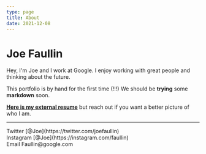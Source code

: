 ```yaml
---
type: page
title: About
date: 2021-12-08
---
```


# Joe Faullin

Hey, I'm Joe and I work at Google. I enjoy working with great people and thinking about the future.

This portfolio is by hand for the first time (!!!) We should be **trying** some __markdown__ soon.

[**Here is my external resume**](https://vercel.com/new/git/external?repository-url=https://github.com/vercel-solutions/nextjs-portfolio-starter&project-name=portfolio&repository-name=portfolio) but reach out if you want a better picture of who I am.

---
<div>
  Twitter [@Joe](https://twitter.com/joefaullin)
  <br />
  Instagram [@Joe](https://instagram.com/faullin)
  <br />
  Email Faullin@google.com
</div>
